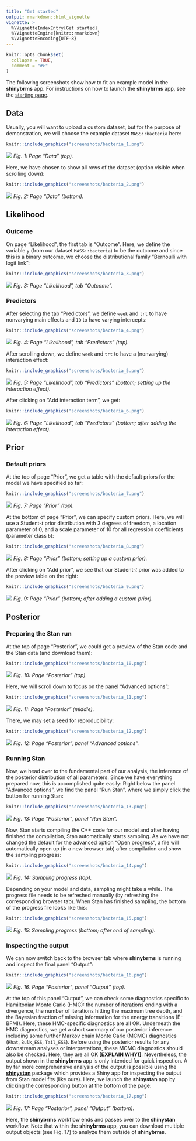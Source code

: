 ```yaml
---
title: "Get started"
output: rmarkdown::html_vignette
vignette: >
  %\VignetteIndexEntry{Get started}
  %\VignetteEngine{knitr::rmarkdown}
  %\VignetteEncoding{UTF-8}
---
```


```r
knitr::opts_chunk$set(
  collapse = TRUE,
  comment = "#>"
)
```

The following screenshots show how to fit an example model in the **shinybrms** app. For instructions on how to launch the **shinybrms** app, see the [starting page](../index.html).

## Data

Usually, you will want to upload a custom dataset, but for the purpose of demonstration, we will choose the example dataset `MASS::bacteria` here:

```r
knitr::include_graphics("screenshots/bacteria_1.png")
```
[![](screenshots/small/bacteria_1.png)](screenshots/bacteria_1.png)
*Fig. 1: Page "Data" (top).*

Here, we have chosen to show all rows of the dataset (option visible when scrolling down):

```r
knitr::include_graphics("screenshots/bacteria_2.png")
```
[![](screenshots/small/bacteria_2.png)](screenshots/bacteria_2.png)
*Fig. 2: Page "Data" (bottom).*

## Likelihood

### Outcome

On page "Likelihood", the first tab is "Outcome". Here, we define the variable `y` (from our dataset `MASS::bacteria`) to be the outcome and since this is a binary outcome, we choose the distributional family "Bernoulli with logit link":

```r
knitr::include_graphics("screenshots/bacteria_3.png")
```
[![](screenshots/small/bacteria_3.png)](screenshots/bacteria_3.png)
*Fig. 3: Page "Likelihood", tab "Outcome".*

### Predictors

After selecting the tab "Predictors", we define `week` and `trt` to have nonvarying main effects and `ID` to have varying intercepts:

```r
knitr::include_graphics("screenshots/bacteria_4.png")
```
[![](screenshots/small/bacteria_4.png)](screenshots/bacteria_4.png)
*Fig. 4: Page "Likelihood", tab "Predictors" (top).*

After scrolling down, we define `week` and `trt` to have a (nonvarying) interaction effect:

```r
knitr::include_graphics("screenshots/bacteria_5.png")
```
[![](screenshots/small/bacteria_5.png)](screenshots/bacteria_5.png)
*Fig. 5: Page "Likelihood", tab "Predictors" (bottom; setting up the interaction effect).*

After clicking on "Add interaction term", we get:

```r
knitr::include_graphics("screenshots/bacteria_6.png")
```
[![](screenshots/small/bacteria_6.png)](screenshots/bacteria_6.png)
*Fig. 6: Page "Likelihood", tab "Predictors" (bottom; after adding the interaction effect).*

## Prior

### Default priors

At the top of page "Prior", we get a table with the default priors for the model we have specified so far:

```r
knitr::include_graphics("screenshots/bacteria_7.png")
```
[![](screenshots/small/bacteria_7.png)](screenshots/bacteria_7.png)
*Fig. 7: Page "Prior" (top).*

At the bottom of page "Prior", we can specify custom priors. Here, we will use a Student-$t$ prior distribution with 3 degrees of freedom, a location parameter of 0, and a scale parameter of 10 for all regression coefficients (parameter class `b`):

```r
knitr::include_graphics("screenshots/bacteria_8.png")
```
[![](screenshots/small/bacteria_8.png)](screenshots/bacteria_8.png)
*Fig. 8: Page "Prior" (bottom; setting up a custom prior).*

After clicking on "Add prior", we see that our Student-$t$ prior was added to the preview table on the right:

```r
knitr::include_graphics("screenshots/bacteria_9.png")
```
[![](screenshots/small/bacteria_9.png)](screenshots/bacteria_9.png)
*Fig. 9: Page "Prior" (bottom; after adding a custom prior).*

## Posterior

### Preparing the Stan run

At the top of page "Posterior", we could get a preview of the Stan code and the Stan data (and download them):

```r
knitr::include_graphics("screenshots/bacteria_10.png")
```
[![](screenshots/small/bacteria_10.png)](screenshots/bacteria_10.png)
*Fig. 10: Page "Posterior" (top).*

Here, we will scroll down to focus on the panel "Advanced options":

```r
knitr::include_graphics("screenshots/bacteria_11.png")
```
[![](screenshots/small/bacteria_11.png)](screenshots/bacteria_11.png)
*Fig. 11: Page "Posterior" (middle).*

There, we may set a seed for reproducibility:

```r
knitr::include_graphics("screenshots/bacteria_12.png")
```
[![](screenshots/small/bacteria_12.png)](screenshots/bacteria_12.png)
*Fig. 12: Page "Posterior", panel "Advanced options".*

### Running Stan

Now, we head over to the fundamental part of our analysis, the inference of the posterior distribution of all parameters. Since we have everything prepared now, this is accomplished quite easily: Right below the panel "Advanced options", we find the panel "Run Stan", where we simply click the button for running Stan:

```r
knitr::include_graphics("screenshots/bacteria_13.png")
```
[![](screenshots/small/bacteria_13.png)](screenshots/bacteria_13.png)
*Fig. 13: Page "Posterior", panel "Run Stan".*

Now, Stan starts compiling the C++ code for our model and after having finished the compilation, Stan automatically starts sampling. As we have not changed the default for the advanced option "Open progress", a file will automatically open up (in a new browser tab) after compilation and show the sampling progress:

```r
knitr::include_graphics("screenshots/bacteria_14.png")
```
[![](screenshots/small/bacteria_14.png)](screenshots/bacteria_14.png)
*Fig. 14: Sampling progress (top).*

Depending on your model and data, sampling might take a while. The progress file needs to be refreshed manually (by refreshing the corresponding browser tab). When Stan has finished sampling, the bottom of the progress file looks like this:

```r
knitr::include_graphics("screenshots/bacteria_15.png")
```
[![](screenshots/small/bacteria_15.png)](screenshots/bacteria_15.png)
*Fig. 15: Sampling progress (bottom; after end of sampling).*

### Inspecting the output

We can now switch back to the browser tab where **shinybrms** is running and inspect the final panel "Output":

```r
knitr::include_graphics("screenshots/bacteria_16.png")
```
[![](screenshots/small/bacteria_16.png)](screenshots/bacteria_16.png)
*Fig. 16: Page "Posterior", panel "Output" (top).*

At the top of this panel "Output", we can check some diagnostics specific to Hamiltonian Monte Carlo (HMC): the number of iterations ending with a divergence, the number of iterations hitting the maximum tree depth, and the Bayesian fraction of missing information for the energy transitions (E-BFMI). Here, these HMC-specific diagnostics are all OK. Underneath the HMC diagnostics, we get a short summary of our posterior inference including some further Markov chain Monte Carlo (MCMC) diagnostics (`Rhat`, `Bulk_ESS`, `Tail_ESS`). Before using the posterior results for any downstream analyses or interpretations, these MCMC diagnostics should also be checked. Here, they are all OK **[EXPLAIN WHY!]**. Nevertheless, the output shown in the **shinybrms** app is only intended for quick inspection. A by far more comprehensive analysis of the output is possible using the [**shinystan**](https://CRAN.R-project.org/package=shinystan) package which provides a Shiny app for inspecting the output from Stan model fits (like ours). Here, we launch the **shinystan** app by clicking the corresponding button at the bottom of the page:

```r
knitr::include_graphics("screenshots/bacteria_17.png")
```
[![](screenshots/small/bacteria_17.png)](screenshots/bacteria_17.png)
*Fig. 17: Page "Posterior", panel "Output" (bottom).*

Here, the **shinybrms** workflow ends and passes over to the **shinystan** workflow. Note that within the **shinybrms** app, you can download multiple output objects (see Fig. 17) to analyze them outside of **shinybrms**.
